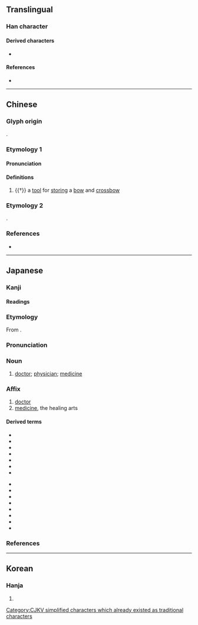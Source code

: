 {{also|醫}}
{{character info/new}}
==Translingual==
{{ja-forms|医|医|醫}}
{{stroke order|strokes=7}}
[[Category:CJKV simplified characters which already existed as traditional characters]]

===Han character===
{{Han char|rn=23|rad=匸|as=05|sn=7|four=|canj=SOK|ids=⿷匚矢}}

====Derived characters====
* {{l|mul|[[殹]], [[悘]], [[𢟇]], [[𤻢]], [[𥏏]], [[𦑄]], [[𨯍]], [[𫑝]], [[𫧕]], [[𬙟]], [[𭬢]], [[𮡟]]}}

====References====
* {{Han ref|kx=0155.050|dkj=02680|hdz=10085.030|uh=533B|ud=21307}}

----

==Chinese==

===Glyph origin===
{{Han etym}}
{{Han compound|匸|矢|t1=that which hides; that which stores|t2=arrow|ls=ic}}.

===Etymology 1===
{{zh-forms}}

====Pronunciation====
{{zh-pron
|m=yì
|c=ai3
|mc=y
|oc=y
|cat=n
}}

====Definitions====
{{zh-hanzi}}

# {{†}} a [[tool]] for [[store|storing]] a [[bow]] and [[crossbow]]

===Etymology 2===
{{zh-see|醫}}
{{Han simp|醫|f=殳|t=&nbsp;|f2=酉|t2=&nbsp;}}.

===References===
* {{R:twedu|C00862}}

----

==Japanese==
{{ja-kanji forms|医|醫}}

===Kanji===
{{ja-kanji|grade=3|rs=匸05|kyu=醫}}

====Readings====
{{ja-readings
|goon=い
|kanon=い
|kun=い-やす, くすし-
}}

===Etymology===
{{ja-kanjitab|い|yomi=o}}
From {{der|ja|ltc|sort=い|-}} {{ltc-l|醫}}.

===Pronunciation===
{{ja-pron|い|acc=1|acc_ref=DJR}}

===Noun===
{{ja-noun|い}}

# [[doctor]]; [[physician]]; [[medicine]]

===Affix===
{{ja-pos|affix|い}}

# [[doctor]]
# [[medicine]], the healing arts

====Derived terms====
{{der-top|medicine, the healing arts}}
* {{ja-r|医%院|い%いん}}
* {{ja-r|医%学|い%がく}}
* {{ja-r|医%師|い%し}}
* {{ja-r|医%者|い%しゃ}}
* {{ja-r|医%術|い%じゅつ}}
* {{ja-r|医%薬|い%やく}}
* {{ja-r|医%療|い%りょう}}
{{der-bottom}}

{{der-top|doctor}}
* {{ja-r|軍%医|ぐん%い}}
* {{ja-r|校%医|こう%い}}
* {{ja-r|侍%医|じ%い}}
* {{ja-r|獣%医|じゅう%い}}
* {{ja-r|女%医|じょ%い}}
* {{ja-r|典%医|てん%い}}
* {{ja-r|名%医|めい%い}}
* {{ja-r|歯%科%医|し%か%い}}
{{der-bottom}}

===References===
<references/>

----

==Korean==

===Hanja===
{{ko-hanja|hangeul=[[예]], [[의]]|rv=ye, ui|mr=ye, ŭi}}

# {{rfdef|ko|sort=匸05}}